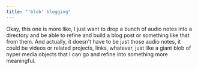 ```yaml
---
title: "'blob' blogging"
---
```


Okay, this one is more like, I just want to drop a bunch of audio notes into a directory 
and be able to refine and build a blog post or something like that from them. And actually, 
it doesn't have to be just those audio notes, it could be videos or related projects, links, 
whatever, just like a giant blob of hyper media objects that I can go and refine into something more meaningful.